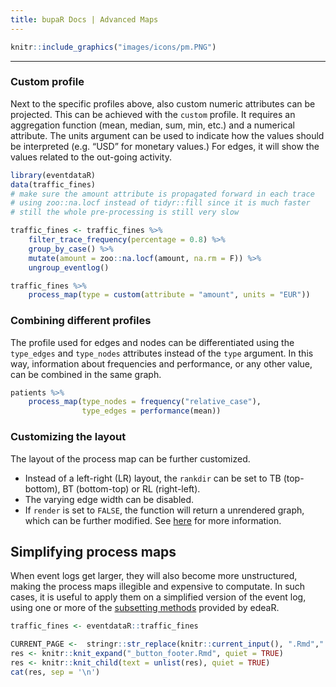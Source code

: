 ```yaml
---
title: bupaR Docs | Advanced Maps
---
```


```r
knitr::include_graphics("images/icons/pm.PNG")
```

***
### Custom profile

Next to the specific profiles above, also custom numeric attributes can be projected. This can be achieved with the `custom` profile. It requires an aggregation function (mean, median, sum, min, etc.) and a numerical attribute. The units argument can be used to indicate how the values should be interpreted (e.g. "USD" for monetary values.) For edges, it will show the values related to the out-going activity. 

```r
library(eventdataR)
data(traffic_fines)
# make sure the amount attribute is propagated forward in each trace
# using zoo::na.locf instead of tidyr::fill since it is much faster
# still the whole pre-processing is still very slow

traffic_fines <- traffic_fines %>%
	filter_trace_frequency(percentage = 0.8) %>%
	group_by_case() %>%
	mutate(amount = zoo::na.locf(amount, na.rm = F)) %>%
	ungroup_eventlog()
```

```r
traffic_fines %>% 
	process_map(type = custom(attribute = "amount", units = "EUR"))

```


### Combining different profiles

The profile used for edges and nodes can be differentiated using the `type_edges` and `type_nodes` attributes instead of the `type` argument. In this way, information about frequencies and performance, or any other value, can be combined in the same graph.

```r
patients %>%
	process_map(type_nodes = frequency("relative_case"),
				type_edges = performance(mean))
```

### Customizing the layout

The layout of the process map can be further customized.

*	Instead of a left-right (LR) layout, the `rankdir` can be set to TB (top-bottom), BT (bottom-top) or RL (right-left).
*	The varying edge width can be disabled.
*	If `render` is set to `FALSE`, the function will return a unrendered graph, which can be further modified. See [here](http://rich-iannone.github.io/DiagrammeR/) for more information.



## Simplifying process maps

When event logs get larger, they will also become more unstructured, making the process maps illegible and expensive to computate. In such cases, it is useful to apply them on a simplified version of the event log, using one or more of the [subsetting methods](http://www.bupar.net/subsetting.html) provided by edeaR. 

```r
traffic_fines <- eventdataR::traffic_fines
```


```r
CURRENT_PAGE <-  stringr::str_replace(knitr::current_input(), ".Rmd",".html")
res <- knitr::knit_expand("_button_footer.Rmd", quiet = TRUE)
res <- knitr::knit_child(text = unlist(res), quiet = TRUE)
cat(res, sep = '\n')
```